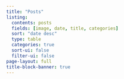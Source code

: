 ```yaml
---
title: "Posts"
listing:
  contents: posts
  fields: [image, date, title, categories]
  sort: "date desc"
  type: table
  categories: true
  sort-ui: false
  filter-ui: false
page-layout: full
title-block-banner: true
---
```



